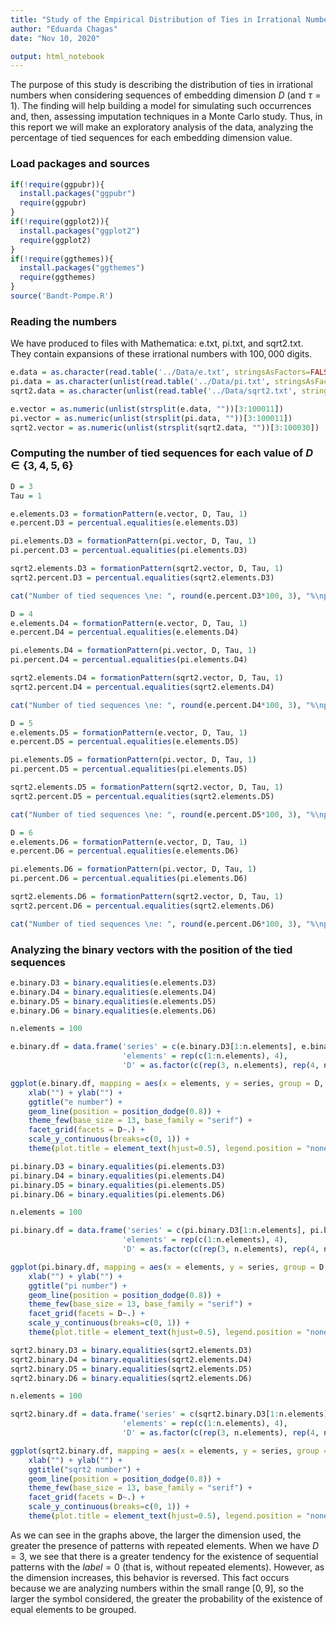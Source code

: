 ```yaml
---
title: "Study of the Empirical Distribution of Ties in Irrational Numbers"
author: "Eduarda Chagas"
date: "Nov 10, 2020"

output: html_notebook
---
```


The purpose of this study is describing the distribution of ties in irrational numbers when considering sequences of embedding dimension $D$ (and $\tau=1$).
The finding will help building a model for simulating such occurrences and, then, assessing imputation techniques in a Monte Carlo study.
Thus, in this report we will make an exploratory analysis of the data, analyzing the percentage of tied sequences for each embedding dimension value.

### Load packages and sources

```r
if(!require(ggpubr)){
  install.packages("ggpubr")
  require(ggpubr)
}
if(!require(ggplot2)){
  install.packages("ggplot2")
  require(ggplot2)
}
if(!require(ggthemes)){
  install.packages("ggthemes")
  require(ggthemes)
}
source('Bandt-Pompe.R')
```

### Reading the numbers

We have produced to files with Mathematica: e.txt, pi.txt, and sqrt2.txt. They contain expansions of these irrational numbers with $100,000$ digits.

```r
e.data = as.character(read.table('../Data/e.txt', stringsAsFactors=FALSE, fileEncoding="latin1"))
pi.data = as.character(unlist(read.table('../Data/pi.txt', stringsAsFactors=FALSE, fileEncoding="latin1")))
sqrt2.data = as.character(unlist(read.table('../Data/sqrt2.txt', stringsAsFactors=FALSE, fileEncoding="latin1")))

e.vector = as.numeric(unlist(strsplit(e.data, ""))[3:100011])
pi.vector = as.numeric(unlist(strsplit(pi.data, ""))[3:100011])
sqrt2.vector = as.numeric(unlist(strsplit(sqrt2.data, ""))[3:100030])
```

### Computing the number of tied sequences for each value of $D\in\{3,4,5,6\}$


```r
D = 3
Tau = 1

e.elements.D3 = formationPattern(e.vector, D, Tau, 1)
e.percent.D3 = percentual.equalities(e.elements.D3)

pi.elements.D3 = formationPattern(pi.vector, D, Tau, 1)
pi.percent.D3 = percentual.equalities(pi.elements.D3)

sqrt2.elements.D3 = formationPattern(sqrt2.vector, D, Tau, 1)
sqrt2.percent.D3 = percentual.equalities(sqrt2.elements.D3)

cat("Number of tied sequences \ne: ", round(e.percent.D3*100, 3), "%\npi: ", round(pi.percent.D3*100, 3), "%\nsqrt2: ", round(sqrt2.percent.D3*100, 3), "%\n")
```

```r
D = 4
e.elements.D4 = formationPattern(e.vector, D, Tau, 1)
e.percent.D4 = percentual.equalities(e.elements.D4)

pi.elements.D4 = formationPattern(pi.vector, D, Tau, 1)
pi.percent.D4 = percentual.equalities(pi.elements.D4)

sqrt2.elements.D4 = formationPattern(sqrt2.vector, D, Tau, 1)
sqrt2.percent.D4 = percentual.equalities(sqrt2.elements.D4)

cat("Number of tied sequences \ne: ", round(e.percent.D4*100, 3), "%\npi: ", round(pi.percent.D4*100, 3), "%\nsqrt2: ", round(sqrt2.percent.D4*100, 3), "%\n")
```

```r
D = 5
e.elements.D5 = formationPattern(e.vector, D, Tau, 1)
e.percent.D5 = percentual.equalities(e.elements.D5)

pi.elements.D5 = formationPattern(pi.vector, D, Tau, 1)
pi.percent.D5 = percentual.equalities(pi.elements.D5)

sqrt2.elements.D5 = formationPattern(sqrt2.vector, D, Tau, 1)
sqrt2.percent.D5 = percentual.equalities(sqrt2.elements.D5)

cat("Number of tied sequences \ne: ", round(e.percent.D5*100, 3), "%\npi: ", round(pi.percent.D5*100, 3), "%\nsqrt2: ", round(sqrt2.percent.D5*100, 3), "%\n")
```

```r
D = 6
e.elements.D6 = formationPattern(e.vector, D, Tau, 1)
e.percent.D6 = percentual.equalities(e.elements.D6)

pi.elements.D6 = formationPattern(pi.vector, D, Tau, 1)
pi.percent.D6 = percentual.equalities(pi.elements.D6)

sqrt2.elements.D6 = formationPattern(sqrt2.vector, D, Tau, 1)
sqrt2.percent.D6 = percentual.equalities(sqrt2.elements.D6)

cat("Number of tied sequences \ne: ", round(e.percent.D6*100, 3), "%\npi: ", round(pi.percent.D6*100, 3), "%\nsqrt2: ", round(sqrt2.percent.D6*100, 3), "%\n")
```
### Analyzing the binary vectors with the position of the tied sequences

```r
e.binary.D3 = binary.equalities(e.elements.D3)
e.binary.D4 = binary.equalities(e.elements.D4)
e.binary.D5 = binary.equalities(e.elements.D5)
e.binary.D6 = binary.equalities(e.elements.D6)

n.elements = 100

e.binary.df = data.frame('series' = c(e.binary.D3[1:n.elements], e.binary.D4[1:n.elements], e.binary.D5[1:n.elements], e.binary.D6[1:n.elements]),
                         'elements' = rep(c(1:n.elements), 4),
                         'D' = as.factor(c(rep(3, n.elements), rep(4, n.elements), rep(5, n.elements), rep(6, n.elements))))

ggplot(e.binary.df, mapping = aes(x = elements, y = series, group = D, color = D)) + 
    xlab("") + ylab("") +
    ggtitle("e number") +
    geom_line(position = position_dodge(0.8)) +
    theme_few(base_size = 13, base_family = "serif") + 
    facet_grid(facets = D~.) +
    scale_y_continuous(breaks=c(0, 1)) +
    theme(plot.title = element_text(hjust=0.5), legend.position = "none")
```

```r
pi.binary.D3 = binary.equalities(pi.elements.D3)
pi.binary.D4 = binary.equalities(pi.elements.D4)
pi.binary.D5 = binary.equalities(pi.elements.D5)
pi.binary.D6 = binary.equalities(pi.elements.D6)

n.elements = 100

pi.binary.df = data.frame('series' = c(pi.binary.D3[1:n.elements], pi.binary.D4[1:n.elements], pi.binary.D5[1:n.elements], pi.binary.D6[1:n.elements]),
                         'elements' = rep(c(1:n.elements), 4),
                         'D' = as.factor(c(rep(3, n.elements), rep(4, n.elements), rep(5, n.elements), rep(6, n.elements))))

ggplot(pi.binary.df, mapping = aes(x = elements, y = series, group = D, color = D)) + 
    xlab("") + ylab("") +
    ggtitle("pi number") +
    geom_line(position = position_dodge(0.8)) +
    theme_few(base_size = 13, base_family = "serif") + 
    facet_grid(facets = D~.) +
    scale_y_continuous(breaks=c(0, 1)) +
    theme(plot.title = element_text(hjust=0.5), legend.position = "none")
```

```r
sqrt2.binary.D3 = binary.equalities(sqrt2.elements.D3)
sqrt2.binary.D4 = binary.equalities(sqrt2.elements.D4)
sqrt2.binary.D5 = binary.equalities(sqrt2.elements.D5)
sqrt2.binary.D6 = binary.equalities(sqrt2.elements.D6)

n.elements = 100

sqrt2.binary.df = data.frame('series' = c(sqrt2.binary.D3[1:n.elements], sqrt2.binary.D4[1:n.elements], sqrt2.binary.D5[1:n.elements], sqrt2.binary.D6[1:n.elements]),
                         'elements' = rep(c(1:n.elements), 4),
                         'D' = as.factor(c(rep(3, n.elements), rep(4, n.elements), rep(5, n.elements), rep(6, n.elements))))

ggplot(sqrt2.binary.df, mapping = aes(x = elements, y = series, group = D, color = D)) + 
    xlab("") + ylab("") +
    ggtitle("sqrt2 number") +
    geom_line(position = position_dodge(0.8)) +
    theme_few(base_size = 13, base_family = "serif") + 
    facet_grid(facets = D~.) +
    scale_y_continuous(breaks=c(0, 1)) +
    theme(plot.title = element_text(hjust=0.5), legend.position = "none")
```



As we can see in the graphs above, the larger the dimension used, the greater the presence of patterns with repeated elements.
When we have $D = 3$, we see that there is a greater tendency for the existence of sequential patterns with the $label = 0$ (that is, without repeated elements).
However, as the dimension increases, this behavior is reversed.
This fact occurs because we are analyzing numbers within the small range $[0, 9]$, so the larger the symbol considered, the greater the probability of the existence of equal elements to be grouped.